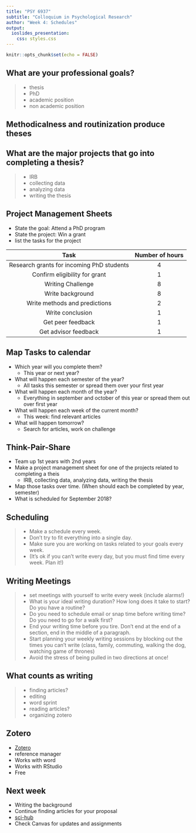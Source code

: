 ```yaml
---
title: "PSY 6937"
subtitle: "Colloquium in Psychological Research"
author: "Week 4: Schedules"
output:
  ioslides_presentation:
    css: styles.css
---
```


```r
knitr::opts_chunk$set(echo = FALSE)
```

## What are your professional goals?
> - thesis
> - PhD
> - academic position
> - non academic position

## Methodicalness and routinization produce theses

## What are the major projects that go into completing a thesis?
> - IRB
> - collecting data
> - analyzing data
> - writing the thesis

## Project Management Sheets
- State the goal: Attend a PhD program
- State the project: Win a grant
- list the tasks for the project


|Task                                        |Number of hours|
|:------------------------------------------:|:-------------:|
|Research grants for incoming PhD students   |4     |  
|Confirm eligibility for grant  |1    |  
|Writing Challenge  |8    |
|Write background  |8    |  
|Write methods and predictions| 2|
|Write conclusion  | 1|
|Get peer feedback |1|
|Get advisor feedback|1|

## Map Tasks to calendar
 - Which year will you complete them? 
     - This year or next year?
 - What will happen each semester of the year? 
     - All tasks this semester or spread them over your first year
 - What will happen each month of the year?
     - Everything in september and october of this year or spread them out over first year
 - What will happen each week of the current month?
     - This week: find relevant articles 
 - What will happen tomorrow?
     - Search for articles, work on challenge

## Think-Pair-Share
- Team up 1st years with 2nd years
- Make a project management sheet for one of the projects related to completing a theis
    - IRB, collecting data, analyzing data, writing the thesis
- Map those tasks over time. (When should each be completed by year, semester)
- What is scheduled for September 2018?

## Scheduling
> - Make a schedule every week. 
> - Don't try to fit everything into a single day. 
> - Make sure you are working on tasks related to your goals every week.
> - (It's ok if you can't write every day, but you  must find time every week. Plan it!)

## Writing Meetings
> - set meetings with yourself to write every week (include alarms!)
> - What is your ideal writing duration? How long does it take to start? Do you have a routine?
> - Do you  need to schedule email or snap time before writing time? Do you need to go for a walk first?
> - End your writing time before you tire. Don't end at the end of a section, end in the middle of a paragraph.
> - Start planning your weekly writing sessions by blocking out the times you can't write (class, family, commuting, walking the dog, watching game of thrones)
> - Avoid the stress of being pulled in two directions at once!

## What counts as writing
> - finding articles?
> - editing
> - word sprint
> - reading articles?
> - organizing zotero

## Zotero
- [Zotero](https://www.zotero.org)
- reference manager
- Works with word
- Works with RStudio
- Free


## Next week
- Writing the background
- Continue finding articles for your proposal 
- [sci-hub](https://sci-hub.tw)
- Check Canvas for updates and assignments
